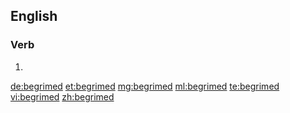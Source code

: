 ==English==

===Verb===
{{head|en|verb form}}

# {{en-past of|begrime}}

[[de:begrimed]]
[[et:begrimed]]
[[mg:begrimed]]
[[ml:begrimed]]
[[te:begrimed]]
[[vi:begrimed]]
[[zh:begrimed]]
